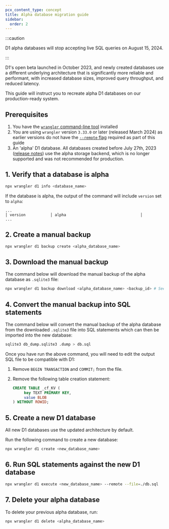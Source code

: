 ```yaml
---
pcx_content_type: concept
title: Alpha database migration guide
sidebar:
  order: 2
---
```


:::caution

D1 alpha databases will stop accepting live SQL queries on August 15, 2024.

:::

D1's open beta launched in October 2023, and newly created databases use a different underlying architecture that is significantly more reliable and performant, with increased database sizes, improved query throughput, and reduced latency.

This guide will instruct you to recreate alpha D1 databases on our production-ready system.

## Prerequisites

1. You have the [`wrangler` command-line tool](/workers/wrangler/install-and-update/) installed
2. You are using `wrangler` version `3.33.0` or later (released March 2024) as earlier versions do not have the [`--remote` flag](/d1/platform/changelog/#change-in-wrangler-d1-execute-default) required as part of this guide
3. An 'alpha' D1 database. All databases created before July 27th, 2023 ([release notes](/d1/platform/changelog/#new-default-storage-subsystem)) use the alpha storage backend, which is no longer supported and was not recommended for production.

## 1. Verify that a database is alpha

```sh
npx wrangler d1 info <database_name>
```

If the database is alpha, the output of the command will include `version` set to `alpha`:

```
...
│ version           │ alpha                                 │
...
```

## 2. Create a manual backup

```sh
npx wrangler d1 backup create <alpha_database_name>
```

## 3. Download the manual backup

The command below will download the manual backup of the alpha database as `.sqlite3` file:

```sh
npx wrangler d1 backup download <alpha_database_name> <backup_id> # See available backups with wrangler d1 backup list <database_name>
```

## 4. Convert the manual backup into SQL statements

The command below will convert the manual backup of the alpha database from the downloaded `.sqlite3` file into SQL statements which can then be imported into the new database:

```sh
sqlite3 db_dump.sqlite3 .dump > db.sql
```

Once you have run the above command, you will need to edit the output SQL file to be compatible with D1:

1. Remove `BEGIN TRANSACTION` and `COMMIT;` from the file.
2. Remove the following table creation statement:

   ```sql
   CREATE TABLE _cf_KV (
    	key TEXT PRIMARY KEY,
    	value BLOB
   ) WITHOUT ROWID;
   ```

## 5. Create a new D1 database

All new D1 databases use the updated architecture by default.

Run the following command to create a new database:

```sh
npx wrangler d1 create <new_database_name>
```

## 6. Run SQL statements against the new D1 database

```sh
npx wrangler d1 execute <new_database_name> --remote --file=./db.sql
```

## 7. Delete your alpha database

To delete your previous alpha database, run:

```sh
npx wrangler d1 delete <alpha_database_name>
```
